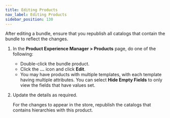 ```yaml
---
title: Editing Products
nav_label: Editing Products
sidebar_position: 130
---
```


After editing a bundle, ensure that you republish all catalogs that contain the bundle to reflect the changes.

1. In the **Product Experience Manager > Products** page, do one of the following:

    - Double-click the bundle product.
    - Click the **...** icon and click **Edit**.
    - You may have products with multiple templates, with each template having multiple attributes. You can select **Hide Empty Fields** to only view the fields that have values set.

1. Update the details as required.

    For the changes to appear in the store, republish the catalogs that contains hierarchies with this product.
